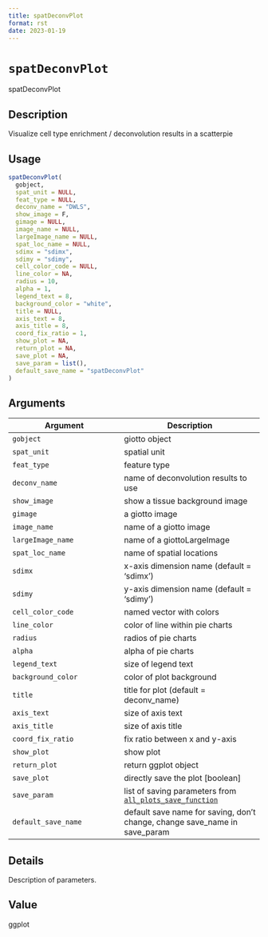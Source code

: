 ```yaml
--- 
title: spatDeconvPlot 
format: rst 
date: 2023-01-19 
--- 
```

# `spatDeconvPlot`

spatDeconvPlot


## Description

Visualize cell type enrichment / deconvolution results in a scatterpie


## Usage

```r
spatDeconvPlot(
  gobject,
  spat_unit = NULL,
  feat_type = NULL,
  deconv_name = "DWLS",
  show_image = F,
  gimage = NULL,
  image_name = NULL,
  largeImage_name = NULL,
  spat_loc_name = NULL,
  sdimx = "sdimx",
  sdimy = "sdimy",
  cell_color_code = NULL,
  line_color = NA,
  radius = 10,
  alpha = 1,
  legend_text = 8,
  background_color = "white",
  title = NULL,
  axis_text = 8,
  axis_title = 8,
  coord_fix_ratio = 1,
  show_plot = NA,
  return_plot = NA,
  save_plot = NA,
  save_param = list(),
  default_save_name = "spatDeconvPlot"
)
```


## Arguments

Argument      |Description
------------- |----------------
`gobject`     |     giotto object
`spat_unit`     |     spatial unit
`feat_type`     |     feature type
`deconv_name`     |     name of deconvolution results to use
`show_image`     |     show a tissue background image
`gimage`     |     a giotto image
`image_name`     |     name of a giotto image
`largeImage_name`     |     name of a giottoLargeImage
`spat_loc_name`     |     name of spatial locations
`sdimx`     |     x-axis dimension name (default = 'sdimx')
`sdimy`     |     y-axis dimension name (default = 'sdimy')
`cell_color_code`     |     named vector with colors
`line_color`     |     color of line within pie charts
`radius`     |     radios of pie charts
`alpha`     |     alpha of pie charts
`legend_text`     |     size of legend text
`background_color`     |     color of plot background
`title`     |     title for plot (default = deconv_name)
`axis_text`     |     size of axis text
`axis_title`     |     size of axis title
`coord_fix_ratio`     |     fix ratio between x and y-axis
`show_plot`     |     show plot
`return_plot`     |     return ggplot object
`save_plot`     |     directly save the plot [boolean]
`save_param`     |     list of saving parameters from [`all_plots_save_function`](#allplotssavefunction)
`default_save_name`     |     default save name for saving, don't change, change save_name in save_param


## Details

Description of parameters.


## Value

ggplot


